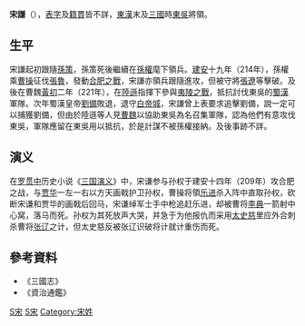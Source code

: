 '''宋謙'''（{{bd|？||？|catIdx=S宋}}），[[表字|表字]]及[[籍貫|籍貫]]皆不詳，[[東漢|東漢]]末及[[三國|三國]]時[[孙吴|東吳]]將領。

==生平==
宋謙起初跟隨[[孫策|孫策]]，孫策死後繼續在[[孫權|孫權]]麾下領兵。[[建安_(漢獻帝)|建安]]十九年（214年），孫權乘[[曹操|曹操]]征伐[[張魯|張魯]]，發動[[合肥之戰|合肥之戰]]，宋謙亦領兵跟隨進攻，但被守將[[張遼|張遼]]等擊破。及後在曹魏[[黃初|黃初]]二年（221年），在[[陸遜|陸遜]]指揮下參與[[夷陵之戰|夷陵之戰]]，抵抗討伐東吳的[[蜀漢|蜀漢]]軍隊。次年蜀漢皇帝[[劉備|劉備]]敗退，退守[[白帝城|白帝城]]，宋謙曾上表要求追擊劉備，說一定可以捕獲劉備，但由於陸遜等人見[[曹魏|曹魏]]以協助東吳為名召集軍隊，認為他們有意攻伐東吳，軍隊應留在東吳用以抵抗，於是計謀不被孫權接納。及後事跡不詳。

==演义==
在[[罗贯中|罗贯中]]历史小说《[[三国演义|三国演义]]》中，宋谦参与孙权于建安十四年（209年）攻合肥之战，与[[贾华|贾华]]一左一右以方天画戟护卫孙权，曹操将領[[乐进|乐进]]杀入阵中直取孙权，砍断宋谦和贾华的画戟后回马，宋谦绰军士手中枪追赶乐进，却被曹将[[李典|李典]]一箭射中心窝，落马而死。孙权为其死放声大哭，并急于为他报仇而采用[[太史慈|太史慈]]里应外合刺杀曹将[[张辽|张辽]]之计，但太史慈反被张辽识破将计就计重伤而死。

==參考資料==
*《三國志》
*《資治通鑑》

[[Category:東漢軍事人物|S宋]]
[[Category:東吳軍事人物|S宋]]
[[Category:宋姓|Category:宋姓]]